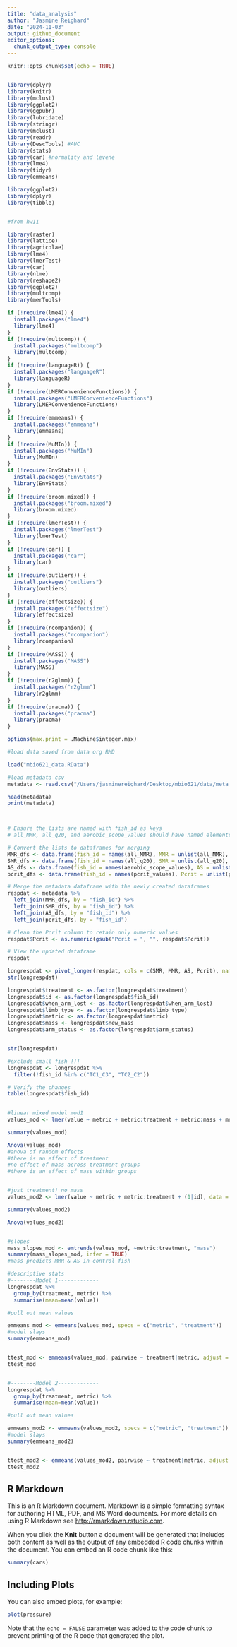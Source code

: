 ```yaml
---
title: "data_analysis"
author: "Jasmine Reighard"
date: "2024-11-03"
output: github_document
editor_options: 
  chunk_output_type: console
---
```



```r
knitr::opts_chunk$set(echo = TRUE)


library(dplyr)
library(knitr)
library(mclust)
library(ggplot2)
library(ggpubr)
library(lubridate)
library(stringr)
library(mclust)
library(readr)
library(DescTools) #AUC
library(stats)
library(car) #normality and levene
library(lme4)
library(tidyr)
library(emmeans)

library(ggplot2)
library(dplyr)
library(tibble)


#from hw11

library(raster)
library(lattice)
library(agricolae)
library(lme4)
library(lmerTest)
library(car)
library(nlme)
library(reshape2)
library(ggplot2)
library(multcomp)
library(merTools)

if (!require(lme4)) {
  install.packages("lme4")
  library(lme4)
}
if (!require(multcomp)) {
  install.packages("multcomp")
  library(multcomp)
}
if (!require(languageR)) {
  install.packages("languageR")
  library(languageR)
}
if (!require(LMERConvenienceFunctions)) {
  install.packages("LMERConvenienceFunctions")
  library(LMERConvenienceFunctions)
}
if (!require(emmeans)) {
  install.packages("emmeans")
  library(emmeans)
}
if (!require(MuMIn)) {
  install.packages("MuMIn")
  library(MuMIn)
}
if (!require(EnvStats)) {
  install.packages("EnvStats")
  library(EnvStats)
}
if (!require(broom.mixed)) {
  install.packages("broom.mixed")
  library(broom.mixed)
}
if (!require(lmerTest)) {
  install.packages("lmerTest")
  library(lmerTest)
}
if (!require(car)) {
  install.packages("car")
  library(car)
}
if (!require(outliers)) {
  install.packages("outliers")
  library(outliers)
}
if (!require(effectsize)) {
  install.packages("effectsize")
  library(effectsize)
}
if (!require(rcompanion)) {
  install.packages("rcompanion")
  library(rcompanion)
}
if (!require(MASS)) {
  install.packages("MASS")
  library(MASS)
}
if (!require(r2glmm)) {
  install.packages("r2glmm")
  library(r2glmm)
}
if (!require(pracma)) {
  install.packages("pracma")
  library(pracma)
}

options(max.print = .Machine$integer.max)

```

```r

#load data saved from data org RMD 

load("mbio621_data.RData")

#load metadata csv
metadata <- read.csv("/Users/jasminereighard/Desktop/mbio621/data/meta_data.csv", stringsAsFactors = FALSE)

head(metadata)
print(metadata)




```

```r
# Ensure the lists are named with fish_id as keys
# all_MMR, all_q20, and aerobic_scope_values should have named elements where names match the fish_id values.

# Convert the lists to dataframes for merging
MMR_dfs <- data.frame(fish_id = names(all_MMR), MMR = unlist(all_MMR), stringsAsFactors = FALSE)
SMR_dfs <- data.frame(fish_id = names(all_q20), SMR = unlist(all_q20), stringsAsFactors = FALSE)
AS_dfs <- data.frame(fish_id = names(aerobic_scope_values), AS = unlist(aerobic_scope_values), stringsAsFactors = FALSE)
pcrit_dfs <- data.frame(fish_id = names(pcrit_values), Pcrit = unlist(pcrit_values), stringsAsFactors = FALSE)

# Merge the metadata dataframe with the newly created dataframes
respdat <- metadata %>%
  left_join(MMR_dfs, by = "fish_id") %>%
  left_join(SMR_dfs, by = "fish_id") %>%
  left_join(AS_dfs, by = "fish_id") %>%
  left_join(pcrit_dfs, by = "fish_id")

# Clean the Pcrit column to retain only numeric values
respdat$Pcrit <- as.numeric(gsub("Pcrit = ", "", respdat$Pcrit))

# View the updated dataframe
respdat
```


```r

longrespdat <- pivot_longer(respdat, cols = c(SMR, MMR, AS, Pcrit), names_to = "metric", values_to = "value")
str(longrespdat)

longrespdat$treatment <- as.factor(longrespdat$treatment)
longrespdat$id <- as.factor(longrespdat$fish_id)
longrespdat$when_arm_lost <- as.factor(longrespdat$when_arm_lost)
longrespdat$limb_type <- as.factor(longrespdat$limb_type)
longrespdat$metric <- as.factor(longrespdat$metric)
longrespdat$mass <- longrespdat$new_mass
longrespdat$arm_status <- as.factor(longrespdat$arm_status)


str(longrespdat)

```

```r
#exclude small fish !!!
longrespdat <- longrespdat %>% 
  filter(!fish_id %in% c("TC1_C3", "TC2_C2"))

# Verify the changes
table(longrespdat$fish_id)
  
```


```r
#linear mixed model mod1
values_mod <- lmer(value ~ metric + metric:treatment + metric:mass + metric:treatment:mass + (1|id), data = longrespdat)

summary(values_mod)

Anova(values_mod)
#anova of random effects
#there is an effect of treatment 
#no effect of mass across treatment groups
#there is an effect of mass within groups 


#just treatment! no mass 
values_mod2 <- lmer(value ~ metric + metric:treatment + (1|id), data = longrespdat)

summary(values_mod2)

Anova(values_mod2)



```

```r
#slopes
mass_slopes_mod <- emtrends(values_mod, ~metric:treatment, "mass")
summary(mass_slopes_mod, infer = TRUE)
#mass predicts MMR & AS in control fish 


```

```r
#descriptive stats
#--------Model 1-------------
longrespdat %>%
  group_by(treatment, metric) %>%
  summarise(mean=mean(value))

#pull out mean values

emmeans_mod <- emmeans(values_mod, specs = c("metric", "treatment"))
#model slays
summary(emmeans_mod)


ttest_mod <- emmeans(values_mod, pairwise ~ treatment|metric, adjust = "fdr")
ttest_mod


#--------Model 2-------------
longrespdat %>%
  group_by(treatment, metric) %>%
  summarise(mean=mean(value))

#pull out mean values

emmeans_mod2 <- emmeans(values_mod2, specs = c("metric", "treatment"))
#model slays
summary(emmeans_mod2)


ttest_mod2 <- emmeans(values_mod2, pairwise ~ treatment|metric, adjust = "fdr")
ttest_mod2

```


## R Markdown

This is an R Markdown document. Markdown is a simple formatting syntax for authoring HTML, PDF, and MS Word documents. For more details on using R Markdown see <http://rmarkdown.rstudio.com>.

When you click the **Knit** button a document will be generated that includes both content as well as the output of any embedded R code chunks within the document. You can embed an R code chunk like this:

```r
summary(cars)
```

## Including Plots

You can also embed plots, for example:

```r
plot(pressure)
```

Note that the `echo = FALSE` parameter was added to the code chunk to prevent printing of the R code that generated the plot.
